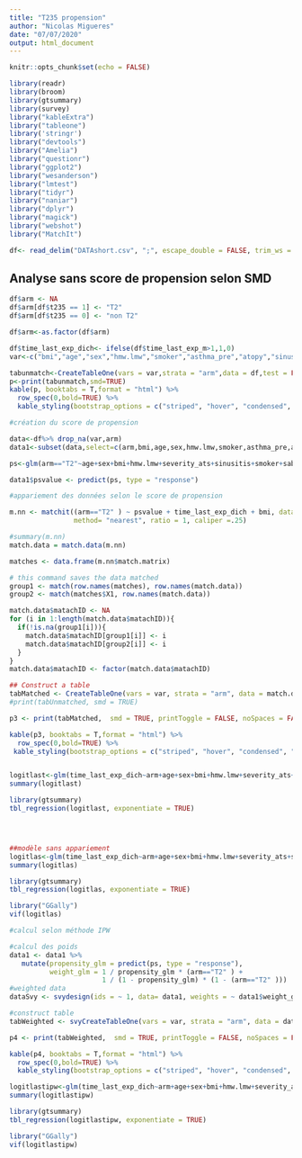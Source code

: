 ```yaml
---
title: "T235 propension"
author: "Nicolas Migueres"
date: "07/07/2020"
output: html_document
---
```


```r
knitr::opts_chunk$set(echo = FALSE)
```


```r
library(readr)
library(broom)
library(gtsummary)
library(survey)
library("kableExtra")
library("tableone")
library('stringr')
library("devtools")
library("Amelia")
library("questionr")
library("ggplot2")
library("wesanderson")
library("lmtest")
library("tidyr")
library("naniar")
library("dplyr")
library("magick")
library("webshot")
library("MatchIt")


```

```r
df<- read_delim("DATAshort.csv", ";", escape_double = FALSE, trim_ws = TRUE)
```

## Analyse sans score de propension selon SMD
```r
df$arm <- NA
df$arm[df$t235 == 1] <- "T2"
df$arm[df$t235 == 0] <- "non T2"

df$arm<-as.factor(df$arm)

df$time_last_exp_dich<- ifelse(df$time_last_exp_m>1,1,0)
var<-c("bmi","age","sex","hmw.lmw","smoker","asthma_pre","atopy","sinusitis","dyspnea_w","dysphonia_w","nsbh.res","severity_ats","saba_sic","time_last_exp_dich")

tabunmatch<-CreateTableOne(vars = var,strata = "arm",data = df,test = FALSE)
p<-print(tabunmatch,smd=TRUE)
kable(p, booktabs = T,format = "html") %>% 
  row_spec(0,bold=TRUE) %>% 
  kable_styling(bootstrap_options = c("striped", "hover", "condensed", "responsive"))

```


```r
#création du score de propension

data<-df%>% drop_na(var,arm)
data1<-subset(data,select=c(arm,bmi,age,sex,hmw.lmw,smoker,asthma_pre,atopy,sinusitis,dyspnea_w,dysphonia_w,nsbh.res,severity_ats,saba_sic,time_last_exp_dich))

ps<-glm(arm=="T2"~age+sex+bmi+hmw.lmw+severity_ats+sinusitis+smoker+saba_sic+dysphonia_w+dyspnea_w+nsbh.res+atopy+asthma_pre+time_last_exp_dich,data=data1,family = binomial)

data1$psvalue <- predict(ps, type = "response")

#appariement des données selon le score de propension

m.nn <- matchit((arm=="T2" ) ~ psvalue + time_last_exp_dich + bmi, data=data1,
                method= "nearest", ratio = 1, caliper =.25)

#summary(m.nn)
match.data = match.data(m.nn)

matches <- data.frame(m.nn$match.matrix)

# this command saves the data matched
group1 <- match(row.names(matches), row.names(match.data))
group2 <- match(matches$X1, row.names(match.data))

match.data$matachID <- NA
for (i in 1:length(match.data$matachID)){
  if(!is.na(group1[i])){
    match.data$matachID[group1[i]] <- i
    match.data$matachID[group2[i]] <- i
  }
}
match.data$matachID <- factor(match.data$matachID)

## Construct a table
tabMatched <- CreateTableOne(vars = var, strata = "arm", data = match.data, test = FALSE)
#print(tabUnmatched, smd = TRUE)

p3 <- print(tabMatched,  smd = TRUE, printToggle = FALSE, noSpaces = FALSE)

kable(p3, booktabs = T,format = "html") %>% 
  row_spec(0,bold=TRUE) %>% 
 kable_styling(bootstrap_options = c("striped", "hover", "condensed", "responsive"))


logitlast<-glm(time_last_exp_dich~arm+age+sex+bmi+hmw.lmw+severity_ats+sinusitis+smoker+saba_sic+dysphonia_w+dyspnea_w+nsbh.res+atopy+asthma_pre,data=match.data,family = binomial)
summary(logitlast)

library(gtsummary)
tbl_regression(logitlast, exponentiate = TRUE)





```
```r
##modèle sans appariement
logitlas<-glm(time_last_exp_dich~arm+age+sex+bmi+hmw.lmw+severity_ats+sinusitis+smoker+saba_sic+dysphonia_w+dyspnea_w+nsbh.res+atopy+asthma_pre,data=df,family = binomial)
summary(logitlas)

library(gtsummary)
tbl_regression(logitlas, exponentiate = TRUE)

library("GGally")
vif(logitlas)
```

```r
#calcul selon méthode IPW

#calcul des poids
data1 <- data1 %>%
   mutate(propensity_glm = predict(ps, type = "response"),
          weight_glm = 1 / propensity_glm * (arm=="T2" ) + 
                       1 / (1 - propensity_glm) * (1 - (arm=="T2" )))
#weighted data
dataSvy <- svydesign(ids = ~ 1, data= data1, weights = ~ data1$weight_glm)

#construct table
tabWeighted <- svyCreateTableOne(vars = var, strata = "arm", data = dataSvy,test = FALSE)

p4 <- print(tabWeighted,  smd = TRUE, printToggle = FALSE, noSpaces = FALSE)

kable(p4, booktabs = T,format = "html") %>% 
  row_spec(0,bold=TRUE) %>% 
  kable_styling(bootstrap_options = c("striped", "hover", "condensed", "responsive"))

logitlastipw<-glm(time_last_exp_dich~arm+age+sex+bmi+hmw.lmw+severity_ats+sinusitis+smoker+saba_sic+dysphonia_w+dyspnea_w+nsbh.res+atopy+asthma_pre,data=df,weights = ~ df$weight_glm ,family = binomial)
summary(logitlastipw)

library(gtsummary)
tbl_regression(logitlastipw, exponentiate = TRUE)

library("GGally")
vif(logitlastipw)

```



